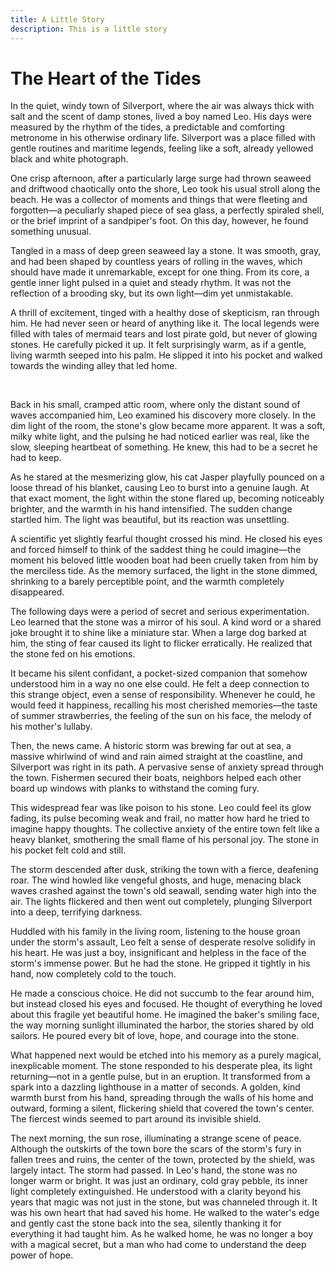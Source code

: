```yaml
---
title: A Little Story
description: This is a little story
---
```


# The Heart of the Tides

In the quiet, windy town of Silverport, where the air was always thick with salt and the scent of damp stones, lived a boy named Leo. His days were measured by the rhythm of the tides, a predictable and comforting metronome in his otherwise ordinary life. Silverport was a place filled with gentle routines and maritime legends, feeling like a soft, already yellowed black and white photograph.

One crisp afternoon, after a particularly large surge had thrown seaweed and driftwood chaotically onto the shore, Leo took his usual stroll along the beach. He was a collector of moments and things that were fleeting and forgotten—a peculiarly shaped piece of sea glass, a perfectly spiraled shell, or the brief imprint of a sandpiper's foot. On this day, however, he found something unusual.

Tangled in a mass of deep green seaweed lay a stone. It was smooth, gray, and had been shaped by countless years of rolling in the waves, which should have made it unremarkable, except for one thing. From its core, a gentle inner light pulsed in a quiet and steady rhythm. It was not the reflection of a brooding sky, but its own light—dim yet unmistakable.

A thrill of excitement, tinged with a healthy dose of skepticism, ran through him. He had never seen or heard of anything like it. The local legends were filled with tales of mermaid tears and lost pirate gold, but never of glowing stones. He carefully picked it up. It felt surprisingly warm, as if a gentle, living warmth seeped into his palm. He slipped it into his pocket and walked towards the winding alley that led home.

<br />

Back in his small, cramped attic room, where only the distant sound of waves accompanied him, Leo examined his discovery more closely. In the dim light of the room, the stone's glow became more apparent. It was a soft, milky white light, and the pulsing he had noticed earlier was real, like the slow, sleeping heartbeat of something. He knew, this had to be a secret he had to keep.

As he stared at the mesmerizing glow, his cat Jasper playfully pounced on a loose thread of his blanket, causing Leo to burst into a genuine laugh. At that exact moment, the light within the stone flared up, becoming noticeably brighter, and the warmth in his hand intensified. The sudden change startled him. The light was beautiful, but its reaction was unsettling.

A scientific yet slightly fearful thought crossed his mind. He closed his eyes and forced himself to think of the saddest thing he could imagine—the moment his beloved little wooden boat had been cruelly taken from him by the merciless tide. As the memory surfaced, the light in the stone dimmed, shrinking to a barely perceptible point, and the warmth completely disappeared.

The following days were a period of secret and serious experimentation. Leo learned that the stone was a mirror of his soul. A kind word or a shared joke brought it to shine like a miniature star. When a large dog barked at him, the sting of fear caused its light to flicker erratically. He realized that the stone fed on his emotions.

It became his silent confidant, a pocket-sized companion that somehow understood him in a way no one else could. He felt a deep connection to this strange object, even a sense of responsibility. Whenever he could, he would feed it happiness, recalling his most cherished memories—the taste of summer strawberries, the feeling of the sun on his face, the melody of his mother's lullaby.

Then, the news came. A historic storm was brewing far out at sea, a massive whirlwind of wind and rain aimed straight at the coastline, and Silverport was right in its path. A pervasive sense of anxiety spread through the town. Fishermen secured their boats, neighbors helped each other board up windows with planks to withstand the coming fury.

This widespread fear was like poison to his stone. Leo could feel its glow fading, its pulse becoming weak and frail, no matter how hard he tried to imagine happy thoughts. The collective anxiety of the entire town felt like a heavy blanket, smothering the small flame of his personal joy. The stone in his pocket felt cold and still.

The storm descended after dusk, striking the town with a fierce, deafening roar. The wind howled like vengeful ghosts, and huge, menacing black waves crashed against the town's old seawall, sending water high into the air. The lights flickered and then went out completely, plunging Silverport into a deep, terrifying darkness.

Huddled with his family in the living room, listening to the house groan under the storm's assault, Leo felt a sense of desperate resolve solidify in his heart. He was just a boy, insignificant and helpless in the face of the storm's immense power. But he had the stone. He gripped it tightly in his hand, now completely cold to the touch.

He made a conscious choice. He did not succumb to the fear around him, but instead closed his eyes and focused. He thought of everything he loved about this fragile yet beautiful home. He imagined the baker's smiling face, the way morning sunlight illuminated the harbor, the stories shared by old sailors. He poured every bit of love, hope, and courage into the stone.

What happened next would be etched into his memory as a purely magical, inexplicable moment. The stone responded to his desperate plea, its light returning—not in a gentle pulse, but in an eruption. It transformed from a spark into a dazzling lighthouse in a matter of seconds. A golden, kind warmth burst from his hand, spreading through the walls of his home and outward, forming a silent, flickering shield that covered the town's center. The fiercest winds seemed to part around its invisible shield.

The next morning, the sun rose, illuminating a strange scene of peace. Although the outskirts of the town bore the scars of the storm's fury in fallen trees and ruins, the center of the town, protected by the shield, was largely intact. The storm had passed. In Leo's hand, the stone was no longer warm or bright. It was just an ordinary, cold gray pebble, its inner light completely extinguished. He understood with a clarity beyond his years that magic was not just in the stone, but was channeled through it. It was his own heart that had saved his home. He walked to the water's edge and gently cast the stone back into the sea, silently thanking it for everything it had taught him. As he walked home, he was no longer a boy with a magical secret, but a man who had come to understand the deep power of hope.